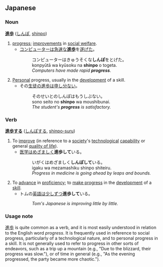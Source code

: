 == Japanese ==
=== Noun ===
'''[[進]][[歩]]''' ([[しんぽ]], [[shinpo]])

# [[progress]]; [[improvements]] in [[social welfare]].
#* [[コンピューター]]は[[急速]]な'''[[進歩]]'''を[[遂げる|遂げた]]。
#*: コンピューターはきゅうそくな'''しんぽ'''をとげた。
#*: konpyūtā wa kyūsoku na '''shinpo''' o togeta.
#*: ''Computers have made rapid '''progress'''.''
# [[Personal]] progress, usually in the [[development]] of a skill.
#* その[[生徒]]の[[進歩]]は[[申し分ない]]。
#*: そのせいとのしんぽはもうしぶない。
#*: sono seito no '''shinpo''' wa moushibunai.
#*: ''The student's '''progress''' is satisfactory.''

=== Verb ===
'''[[進歩する]]''' ([[しんぽする]], [[shinposuru|shinpo-suru]])

# To [[improve]] (in reference to a [[society]]'s [[technological]] [[capability]] or general [[quality of life]]).
#* [[医学]]は[[めざましい|めざましく]]'''進歩して'''いる。
#*: いがくはめざましく'''しんぽして'''いる。
#*: igaku wa mezamashiku shinpo shiteiru.
#*: ''Progress in medicine is going ahead by leaps and bounds.''
# To [[advance]] in [[proficiency]]; to [[make progress]] in the [[development]] of a [[skill]].
#* トムの[[英語]]は[[少しずつ]]'''進歩して'''いる。
#*: {{needs hiragana}}
#*: {{needs romaji}}
#*: ''Tom's Japanese is improving little by little.''


=== Usage note ===
[[進歩]] is quite common as a verb, and it is most easily understood in relation to the English word ''progress''.  It is frequently used in reference to social progress, particularly of a technological nature, and to personal progress in a skill.  It is not generally used to refer to progress in other sorts of endeavors, such as a trip up a mountain (e.g., "Due to the blizzard, their progress was slow."), or of time in general (e.g., "As the evening progressed, the party became more chaotic.").